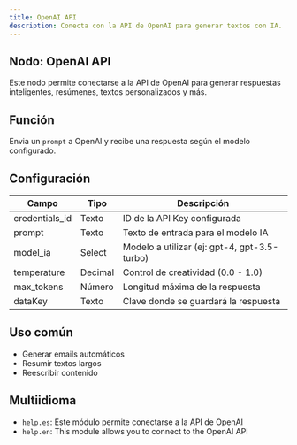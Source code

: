 ```yaml
---
title: OpenAI API
description: Conecta con la API de OpenAI para generar textos con IA.
---
```



## Nodo: OpenAI API

Este nodo permite conectarse a la API de OpenAI para generar respuestas inteligentes, resúmenes, textos personalizados y más.

## Función
Envia un `prompt` a OpenAI y recibe una respuesta según el modelo configurado.

## Configuración

| Campo         | Tipo     | Descripción                                     |
|----------------|----------|-------------------------------------------------|
| credentials_id | Texto    | ID de la API Key configurada                   |
| prompt         | Texto    | Texto de entrada para el modelo IA             |
| model_ia       | Select   | Modelo a utilizar (ej: gpt-4, gpt-3.5-turbo)   |
| temperature    | Decimal  | Control de creatividad (0.0 - 1.0)             |
| max_tokens     | Número   | Longitud máxima de la respuesta                |
| dataKey        | Texto    | Clave donde se guardará la respuesta           |

## Uso común
- Generar emails automáticos
- Resumir textos largos
- Reescribir contenido

## Multiidioma
- `help.es`: Este módulo permite conectarse a la API de OpenAI
- `help.en`: This module allows you to connect to the OpenAI API